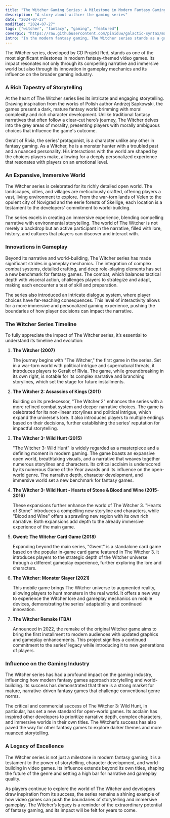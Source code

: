 ```yaml
---
title: "The Witcher Gaming Series: A Milestone in Modern Fantasy Gaming"
description: "A story about withcer the gaming series"
date: "2024-07-27"
modified: "2024-07-27"
tags: ["witcher", "fantacy", "gaming", "featured"]
coverpic: "https://raw.githubusercontent.com/piniduw/galactic-syntax/main/images/the_witcher_gaming_series.jpeg"
intro: "In the modern fantasy gaming, The Witcher series stands as a groundbreaking achievement. Its compelling storytelling, expansive world, and innovative gameplay have set new standards for the genre. This article explores how The Witcher transformed fantasy gaming and continues to influence the industry’s evolution."
---
```


The Witcher series, developed by CD Projekt Red, stands as one of the most significant milestones in modern fantasy-themed video games. Its impact resonates not only through its compelling narrative and immersive world but also through its innovation in gameplay mechanics and its influence on the broader gaming industry.

### A Rich Tapestry of Storytelling

At the heart of The Witcher series lies its intricate and engaging storytelling. Drawing inspiration from the works of Polish author Andrzej Sapkowski, the games present a dark, mature fantasy world brimming with moral complexity and rich character development. Unlike traditional fantasy narratives that often follow a clear-cut hero’s journey, The Witcher delves into the grey areas of morality, presenting players with morally ambiguous choices that influence the game's outcome.

Geralt of Rivia, the series’ protagonist, is a character unlike any other in fantasy gaming. As a Witcher, he is a monster hunter with a troubled past and a nuanced personality. His interactions with the world are shaped by the choices players make, allowing for a deeply personalized experience that resonates with players on an emotional level.

### An Expansive, Immersive World

The Witcher series is celebrated for its richly detailed open world. The landscapes, cities, and villages are meticulously crafted, offering players a vast, living environment to explore. From the war-torn lands of Velen to the opulent city of Novigrad and the eerie forests of Skellige, each location is a testament to the developers' commitment to world-building.

The series excels in creating an immersive experience, blending compelling narrative with environmental storytelling. The world of The Witcher is not merely a backdrop but an active participant in the narrative, filled with lore, history, and cultures that players can discover and interact with.

### Innovations in Gameplay

Beyond its narrative and world-building, The Witcher series has made significant strides in gameplay mechanics. The integration of complex combat systems, detailed crafting, and deep role-playing elements has set a new benchmark for fantasy games. The combat, which balances tactical depth with visceral action, challenges players to strategize and adapt, making each encounter a test of skill and preparation.

The series also introduced an intricate dialogue system, where player choices have far-reaching consequences. This level of interactivity allows for a more immersive and personalized gaming experience, pushing the boundaries of how player decisions can impact the narrative.

### The Witcher Series Timeline

To fully appreciate the impact of The Witcher series, it’s essential to understand its timeline and evolution:

1. **The Witcher (2007)**

   The journey begins with "The Witcher," the first game in the series. Set in a war-torn world with political intrigue and supernatural threats, it introduces players to Geralt of Rivia. The game, while groundbreaking in its own right, is notable for its complex narrative and branching storylines, which set the stage for future installments.

2. **The Witcher 2: Assassins of Kings (2011)**

   Building on its predecessor, "The Witcher 2" enhances the series with a more refined combat system and deeper narrative choices. The game is celebrated for its non-linear storylines and political intrigue, which expand the universe's lore. It also introduces players to multiple endings based on their decisions, further establishing the series' reputation for impactful storytelling.

3. **The Witcher 3: Wild Hunt (2015)**

   "The Witcher 3: Wild Hunt" is widely regarded as a masterpiece and a defining moment in modern gaming. The game boasts an expansive open world, breathtaking visuals, and a narrative that weaves together numerous storylines and characters. Its critical acclaim is underscored by its numerous Game of the Year awards and its influence on the open-world genre. The narrative depth, character development, and immersive world set a new benchmark for fantasy games.

4. **The Witcher 3: Wild Hunt - Hearts of Stone & Blood and Wine (2015-2016)**

   These expansions further enhance the world of The Witcher 3. "Hearts of Stone" introduces a compelling new storyline and characters, while "Blood and Wine" offers a sprawling new region with its own rich narrative. Both expansions add depth to the already immersive experience of the main game.

5. **Gwent: The Witcher Card Game (2018)**

   Expanding beyond the main series, "Gwent" is a standalone card game based on the popular in-game card game featured in The Witcher 3. It introduces players to the strategic depth of the Witcher universe through a different gameplay experience, further exploring the lore and characters.

6. **The Witcher: Monster Slayer (2021)**

   This mobile game brings The Witcher universe to augmented reality, allowing players to hunt monsters in the real world. It offers a new way to experience the Witcher lore and gameplay mechanics on mobile devices, demonstrating the series' adaptability and continued innovation.

7. **The Witcher Remake (TBA)**

   Announced in 2022, the remake of the original Witcher game aims to bring the first installment to modern audiences with updated graphics and gameplay enhancements. This project signifies a continued commitment to the series’ legacy while introducing it to new generations of players.

### Influence on the Gaming Industry

The Witcher series has had a profound impact on the gaming industry, influencing how modern fantasy games approach storytelling and world-building. Its success has demonstrated that there is a strong market for mature, narrative-driven fantasy games that challenge conventional genre norms.

The critical and commercial success of The Witcher 3: Wild Hunt, in particular, has set a new standard for open-world games. Its acclaim has inspired other developers to prioritize narrative depth, complex characters, and immersive worlds in their own titles. The Witcher’s success has also paved the way for other fantasy games to explore darker themes and more nuanced storytelling.

### A Legacy of Excellence

The Witcher series is not just a milestone in modern fantasy gaming; it is a testament to the power of storytelling, character development, and world-building in video games. Its influence extends beyond its own titles, shaping the future of the genre and setting a high bar for narrative and gameplay quality.

As players continue to explore the world of The Witcher and developers draw inspiration from its success, the series remains a shining example of how video games can push the boundaries of storytelling and immersive gameplay. The Witcher’s legacy is a reminder of the extraordinary potential of fantasy gaming, and its impact will be felt for years to come.
